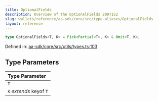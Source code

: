 ```yaml
---
title: OptionalFields
description: Overview of the OptionalFields 2097152
slug: wallets/reference/aa-sdk/core/src/type-aliases/OptionalFields
layout: reference
---
```


```ts
type OptionalFields<T, K> = Pick<Partial<T>, K> & Omit<T, K>;
```

Defined in: [aa-sdk/core/src/utils/types.ts:103](https://github.com/alchemyplatform/aa-sdk/blob/923a52171f7246172caf350853843e6680197da9/aa-sdk/core/src/utils/types.ts#L103)

## Type Parameters

| Type Parameter          |
| :---------------------- |
| `T`                     |
| `K` _extends_ keyof `T` |
